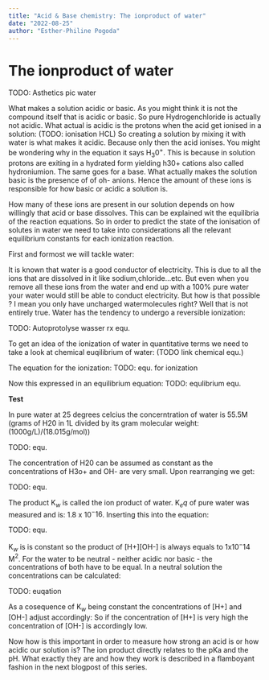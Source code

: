 ```yaml
---
title: "Acid & Base chemistry: The ionproduct of water"
date: "2022-08-25"
author: "Esther-Philine Pogoda"
---
```


# The ionproduct of water

TODO: Asthetics pic water

What makes a solution acidic or basic. As you might think it is not the compound itself that is acidic or basic. So pure Hydrogenchloride is actually not acidic. What actual is acidic is the protons when the acid get ionised in a solution:
(TODO: ionisation HCL)
So creating a solution by mixing it with water is what makes it acidic. Because only then the acid ionises. You might be wondering why in the equation
it says H$_3$0$^+$. This is because in solution protons are exiting in a hydrated form yielding h30+ cations also called hydroniumion.
The same goes for a base. What actually makes the solution basic is the presence of of oh- anions. Hence the amount of these ions is responsible for how basic or acidic a solution is.

How many of these ions are present in our solution depends on how willingly that acid or base dissolves. This can be explained wit the equilibria of the reaction equations.
So in order to predict the state of the ionisation of solutes in water we need to take into considerations all the relevant equilibrium constants for each ionization reaction.

First and formost we will tackle water:

It is known that water is a good conductor of electricity. This is due to all the ions that are dissolved in it like sodium,chloride...etc.
But even when you remove all these ions from the water and end up with a 100% pure water your water would still be able to conduct electricity.
But how is that possible ? I mean you only have uncharged watermolecules right? Well that is not entirely true. Water has the tendency to undergo a reversible ionization:

TODO: Autoprotolyse wasser rx equ.

To get an idea of the ionization of water in quantitative terms we need to take a look at chemical euqilibrium of water: (TODO link chemical equ.)



The equation for the ionization:
TODO: equ. for ionization

Now this expressed in an equilibrium equation:
TODO: equlibrium equ.

**$\text{Test}$**

In pure water at 25 degrees celcius the concerntration of water is 55.5M (grams of H20 in 1L divided by its gram molecular weight: (1000g/L)/(18.015g/mol))

TODO: equ.

The concentration of H20 can be assumed as constant as the concentrations of H3o+ and OH- are very small. Upon rearranging we get:

TODO: equ.

The product K$_w$ is called the ion product of water. K$_eq$ of pure water was measured and is: 1.8 x 10$^-16$. Inserting this into the equation:

TODO: equ.  

K$_w$ is is constant so the product of [H+][OH-] is always equals to 1x10$^-14$ M$^2$. For the water to be neutral - neither acidic nor basic - the concentrations of both have to be equal.
In a neutral solution the concentrations can be calculated:

TODO: euqation

As a cosequence of K$_w$ being constant the concentrations of [H+] and [OH-] adjust accordingly: So if the concentration of [H+] is very high the concentration of [OH-] is accordingly low.

Now how is this important in order to measure how strong an acid is or how acidic our solution is? The ion product directly relates to the pKa and the pH. What exactly they are and how they work is described in a flamboyant fashion in the next blogpost of this series.

